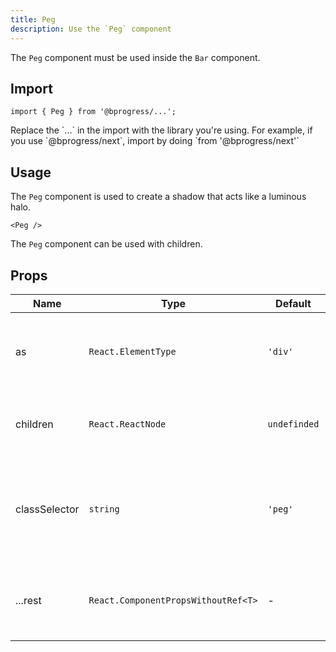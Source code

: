 ```yaml
---
title: Peg
description: Use the `Peg` component
---
```


The `Peg` component must be used inside the `Bar` component.

## Import

```tsx
import { Peg } from '@bprogress/...';
```

<Callout title="Note">
  Replace the `...` in the import with the library you're using. For example, if you use `@bprogress/next`, import by doing `from '@bprogress/next'`
</Callout>

## Usage

The `Peg` component is used to create a shadow that acts like a luminous halo.

```tsx
<Peg />
```

The `Peg` component can be used with children.

## Props

| Name | Type | Default | Description |
| --- | --- | --- | --- |
| as | `React.ElementType` | `'div'` | The component to render the progress element |
| children | `React.ReactNode` | `undefinded` | The children of the progress element |
| classSelector | `string` | `'peg'` | The class selector of the progress element (depends on your css) |
| ...rest | `React.ComponentPropsWithoutRef<T>` | - | The rest of the props are passed to the progress element |
